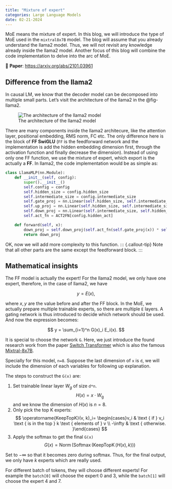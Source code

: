 ```yaml
---
title: "Mixture of expert"
categories: Large Language Models
date: 02-21-2024
---
```


::: {.callout-tip}
MoE means the mixture of expert. In this blog, we will introduce the type of MoE used in the `mixtral8x7B` model. The blog will assume that you already understand the llama2 model. Thus, we will not revisit any knowledge already inside the llama2 model. Another focus of this blog will combine the code implementation to delve into the arc of MoE.
:::

::: {.callout-tip}
📝 **Paper**: [https://arxiv.org/abs/2101.03961](https://arxiv.org/abs/2101.03961)
:::


## Difference from the llama2
In causal LM, we know that the decoder model can be decomposed into multiple small parts. Let's visit the architecture of the llama2 in the @fig-llama2.

![The architecture of the llama2 model](../../images/llama2.png){#fig-llama2}

There are many components inside the llama2 architecure, like the attention layer, positional embedding, RMS norm, FC etc. The only difference here is the block of **FF SwiGLU** (`FF` is the feedforward network and the implementation is add the hidden embedding dimension first, through the activation function and finally decrease the dimension). Instead of using only one FF function, we use the mixture of expert, which export is the actually a **FF**. In llama2, the code implementation would be as simple as:

```python
class LlamaMLP(nn.Module):
    def __init__(self, config):
        super().__init__()
        self.config = config
        self.hidden_size = config.hidden_size
        self.intermediate_size = config.intermediate_size
        self.gate_proj = nn.Linear(self.hidden_size, self.intermediate_size, bias=False)
        self.up_proj = nn.Linear(self.hidden_size, self.intermediate_size, bias=False)
        self.down_proj = nn.Linear(self.intermediate_size, self.hidden_size, bias=False)
        self.act_fn = ACT2FN[config.hidden_act]

    def forward(self, x):
        down_proj = self.down_proj(self.act_fn(self.gate_proj(x)) * self.up_proj(x))
        return down_proj
```

OK, now we will add more complexity to this function. 
::: {.callout-tip}
Note that all other parts are the same except the feedforward block.
:::


## Mathematical insights
The FF model is actually the expert! For the llama2 model, we only have one expert, therefore, in the case of llama2, we have

$$
y = E(x),
$$

where $x, y$ are the value before and after the FF block. In the MoE, we actually prepare multiple trainable experts, so there are multiple `E` layers. A gating network is thus introduced to decide which network should be used. And now the expression becomes:

$$
y = \sum_{i=1}^n G(x)_i E_i(x).
$$

It is special to choose the network `G`. Here, we just introduce the found research work from the paper [Switch Transformer](https://arxiv.org/abs/2101.03961) which is also the famous [Mixtral-8x7B](https://huggingface.co/mistralai/Mixtral-8x7B-Instruct-v0.1). 

Specially for this model, `n=8`. Suppose the last dimension of `x` is `d`, we will include the dimension of each variables for following up explanation.

The steps to construct the `G(x)` are:

1. Set trainable linear layer $W_g$ of size `d*n`. 
    $$
    H(x)= x \cdot W_{\mathrm{g}}
    $$
and we know the dimension of $H(x)$ is $n=8$.
2. Only pick the top K experts:
    $$
    \operatorname{KeepTopK}(v, k)_i= \begin{cases}v_i & \text { if } v_i \text { is in the top } k \text { elements of } v \\ -\infty & \text { otherwise. }\end{cases}
    $$
3. Apply the softmax to get the final `G(x)`
    $$
    G(x)=\operatorname{Norm}(\operatorname{Softmax}(\operatorname{KeepTopK}(H(x), k)))
    $$


::: {.callout-tip}
Set to $-\infty$ so that it becomes zero during softmax. Thus, for the final output, we only have $k$ experts which are really used.
:::

::: {.callout-tip}
For different batch of tokens, they will choose different experts! For example the `batch[0]` will choose the expert 0 and 3, while the `batch[1]` will choose the expert 4 and 7.
:::